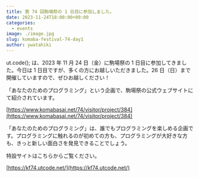```yaml
---
title: 第 74 回駒場祭の 1 日目に参加しました。
date: 2023-11-24T18:00:00+09:00
categories:
  - events
image: ./image.jpg
slug: komaba-festival-74-day1
author: ywatahiki
---
```


ut.code(); は、2023 年 11 月 24 日（金）に駒場祭の 1 日目に参加してきました。今日は 1 日目ですが、多くの方にお越しいただきました。26 日（日）まで開催していますので、ぜひお越しください！

「あなたのためのプログラミング」という企画で、駒場祭の公式ウェブサイトにて紹介されています。

[https://www.komabasai.net/74/visitor/project/384](https://www.komabasai.net/74/visitor/project/384)

「あなたのためのプログラミング」は、誰でもプログラミングを楽しめる企画です。プログラミングに触れるのが初めての方も、プログラミングが大好きな方も、きっと新しい面白さを発見できることでしょう。

特設サイトはこちらからご覧ください。

[https://kf74.utcode.net/](https://kf74.utcode.net/)
